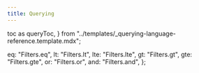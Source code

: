 ```yaml
---
title: Querying
---
```


  toc as queryToc,
} from "../templates/_querying-language-reference.template.mdx";

  eq: "Filters.eq",
  lt: "Filters.lt",
  lte: "Filters.lte",
  gt: "Filters.gt",
  gte: "Filters.gte",
  or: "Filters.or",
  and: "Filters.and",
};

<QueryTemplate
  codeLang="java"
  filters={filterSyntax}
  createCollection={createCollectionSource}
  readOne={readOneSource}
  multipleFields={multipleFieldsSource}
  readFields={readFieldsSource}
  rangeRead={rangeReadSource}
  metadataFilter={metaFilterSource}
  logicalFilters={logicalFiltersSource}
  nestedFields={nestedFieldsSources}
  readAll={readAllSource}
/>

